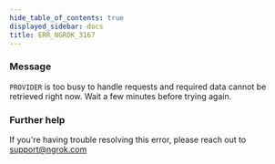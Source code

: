 ```yaml
---
hide_table_of_contents: true
displayed_sidebar: docs
title: ERR_NGROK_3167
---
```


### Message

`PROVIDER` is too busy to handle requests and required data cannot be retrieved right now. Wait a few minutes before trying again.

### Further help

If you're having trouble resolving this error, please reach out to [support@ngrok.com](mailto:support@ngrok.com?subject=Help%20with%20ERR_NGROK_3167)
